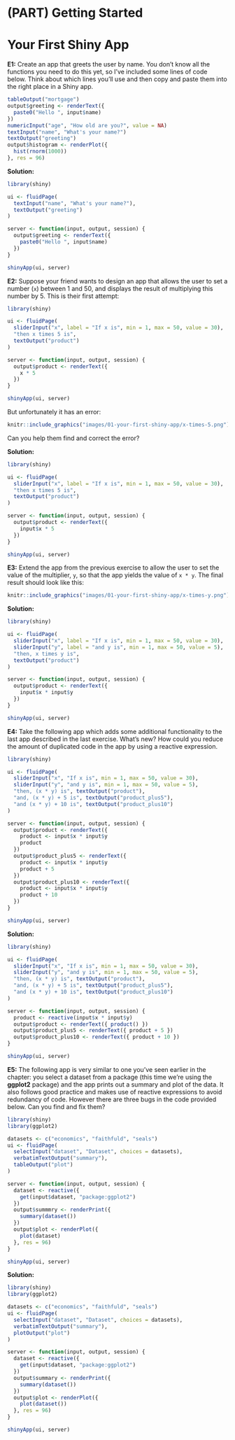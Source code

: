 # (PART) Getting Started {-}

# Your First Shiny App

**E1:** Create an app that greets the user by name. You don’t know all the functions you need to do this yet, so I’ve included some lines of code below. Think about which lines you’ll use and then copy and paste them into the right place in a Shiny app.

```r
tableOutput("mortgage")
output$greeting <- renderText({
  paste0("Hello ", input$name)
})
numericInput("age", "How old are you?", value = NA)
textInput("name", "What's your name?")
textOutput("greeting")
output$histogram <- renderPlot({
  hist(rnorm(1000))
}, res = 96)
```

**Solution:**

```r
library(shiny)

ui <- fluidPage(
  textInput("name", "What's your name?"),
  textOutput("greeting")
)

server <- function(input, output, session) {
  output$greeting <- renderText({
    paste0("Hello ", input$name)
  })
}

shinyApp(ui, server)
```

**E2:** Suppose your friend wants to design an app that allows the user to set a number (`x`) between 1 and 50, and displays the result of multiplying this number by 5. This is their first attempt:

```r
library(shiny)

ui <- fluidPage(
  sliderInput("x", label = "If x is", min = 1, max = 50, value = 30),
  "then x times 5 is",
  textOutput("product")
)

server <- function(input, output, session) {
  output$product <- renderText({ 
    x * 5
  })
}

shinyApp(ui, server)
```

But unfortunately it has an error:

```r
knitr::include_graphics("images/01-your-first-shiny-app/x-times-5.png")
```

Can you help them find and correct the error?

**Solution:**

```r
library(shiny)

ui <- fluidPage(
  sliderInput("x", label = "If x is", min = 1, max = 50, value = 30),
  "then x times 5 is",
  textOutput("product")
)

server <- function(input, output, session) {
  output$product <- renderText({
    input$x * 5
  })
}

shinyApp(ui, server)
```

**E3:** Extend the app from the previous exercise to allow the user to set the value of the multiplier, `y`, so that the app yields the value of `x * y`. The final result should look like this:

```r
knitr::include_graphics("images/01-your-first-shiny-app/x-times-y.png")
```

**Solution:** 

```r
library(shiny)

ui <- fluidPage(
  sliderInput("x", label = "If x is", min = 1, max = 50, value = 30),
  sliderInput("y", label = "and y is", min = 1, max = 50, value = 5),
  "then, x times y is",
  textOutput("product")
)

server <- function(input, output, session) {
  output$product <- renderText({
    input$x * input$y
  })
}

shinyApp(ui, server)
```

**E4:** Take the following app which adds some additional functionality to the last app described in the last exercise. What’s new? How could you reduce the amount of duplicated code in the app by using a reactive expression.

```r
library(shiny)

ui <- fluidPage(
  sliderInput("x", "If x is", min = 1, max = 50, value = 30),
  sliderInput("y", "and y is", min = 1, max = 50, value = 5),
  "then, (x * y) is", textOutput("product"),
  "and, (x * y) + 5 is", textOutput("product_plus5"),
  "and (x * y) + 10 is", textOutput("product_plus10")
)

server <- function(input, output, session) {
  output$product <- renderText({ 
    product <- input$x * input$y
    product
  })
  output$product_plus5 <- renderText({ 
    product <- input$x * input$y
    product + 5
  })
  output$product_plus10 <- renderText({ 
    product <- input$x * input$y
    product + 10
  })
}

shinyApp(ui, server)
```

**Solution:** 

```r
library(shiny)

ui <- fluidPage(
  sliderInput("x", "If x is", min = 1, max = 50, value = 30),
  sliderInput("y", "and y is", min = 1, max = 50, value = 5),
  "then, (x * y) is", textOutput("product"),
  "and, (x * y) + 5 is", textOutput("product_plus5"),
  "and (x * y) + 10 is", textOutput("product_plus10")
)

server <- function(input, output, session) {
  product <- reactive(input$x * input$y)
  output$product <- renderText({ product() })
  output$product_plus5 <- renderText({ product + 5 })
  output$product_plus10 <- renderText({ product + 10 })
}

shinyApp(ui, server)
```

**E5:** The following app is very similar to one you’ve seen earlier in the chapter: you select a dataset from a package (this time we’re using the **ggplot2** package) and the app prints out a summary and plot of the data. It also follows good practice and makes use of reactive expressions to avoid redundancy of code. However there are three bugs in the code provided below. Can you find and fix them?

```r
library(shiny)
library(ggplot2)

datasets <- c("economics", "faithfuld", "seals")
ui <- fluidPage(
  selectInput("dataset", "Dataset", choices = datasets),
  verbatimTextOutput("summary"),
  tableOutput("plot")
)

server <- function(input, output, session) {
  dataset <- reactive({
    get(input$dataset, "package:ggplot2")
  })
  output$summmry <- renderPrint({
    summary(dataset())
  })
  output$plot <- renderPlot({
    plot(dataset)
  }, res = 96)
}

shinyApp(ui, server)
```

**Solution:** 

```r
library(shiny)
library(ggplot2)

datasets <- c("economics", "faithfuld", "seals")
ui <- fluidPage(
  selectInput("dataset", "Dataset", choices = datasets),
  verbatimTextOutput("summary"),
  plotOutput("plot") 
)

server <- function(input, output, session) {
  dataset <- reactive({
    get(input$dataset, "package:ggplot2")
  })
  output$summary <- renderPrint({ 
    summary(dataset())
  })
  output$plot <- renderPlot({
    plot(dataset()) 
  }, res = 96)
}

shinyApp(ui, server)
```

